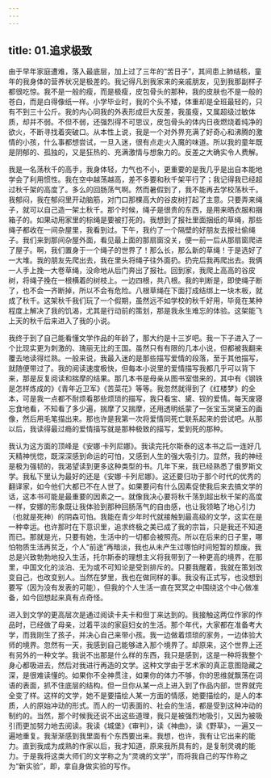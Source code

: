 ```yaml
---
---
---
```

title: 01.追求极致
---




由于早年家庭遭难，落入最底层，加上过了三年的“苦日子”，其间患上肺结核，童年的我身体的营养状况是极差的。我记得凡到我家来的亲戚朋友，见到我那副样子都很吃惊。我不是一般的瘦，而是极瘦，皮包骨头的那种，我的皮肤也不是一般的苍白，而是白得像纸一样。小学毕业时，我的个头不矮，体重却是全班最轻的，只有不到三十公斤。我的内心同我的外表形成巨大反差，我虽瘦，又属超级过敏体质，却并不弱。不但不弱，还强烈得不可思议，皮包骨头的体内日夜燃烧着纯净的欲火，不断寻找着突破口。从本性上说，我是一个对外界充满了好奇心和沸腾的激情的小孩，什么事都想尝试，一旦入迷，很有点走火入魔的味道。所以我的童年既是阴郁的、孤独的，又是狂热的、充满激情与想象力的。反差之大确实令人费解。

我是一名荡秋千的高手，我身体轻，力气也不小，更重要的是我几乎是出自本能地学会了利用惯性。我在空中越荡越高，差不多要和秋千架平行了；我记得我已经超过秋千架的高度了。多么的回肠荡气啊。然而暑假到了，我不能再去学校荡秋千。我郁闷，我在郁闷里开动脑筋，对门口那棵高大的谷皮树打起了主意。只要弄来绳子，就可以自己造一架土秋千。那个时候，绳子是很贵的东西，是用来晒衣服和捆箱子的。如果动用家里的棕绳是要被打死的。我想到了报社里面捆纸的草绳，那些绳子都收在一间杂屋里，我看到过。下午，我约了一个隔壁的好朋友去报社偷绳子。我们来到那间杂屋外面，看见最上面的那扇窗没关，便一前一后从那扇窗爬进了屋子。啊，我们置身于一个绳子的世界了！那么长，那么新的草绳！于是选好了一大堆。我的朋友先爬出去，我在里头将绳子往外面扔。扔完后我再爬出去。我俩一人手上挽一大卷草绳，没命地从后门奔出了报社。回到家，我爬上高高的谷皮树，将绳子挽在一根横着的树枝上。一边四根，共八根。我的判断是，即使绳子断了，也不会一齐断掉，所以不会有危险。八根草绳在下面打成结绑上一块木板，就成了秋千。这架秋千我们玩了一个假期，虽然远不如学校的秋千好用，毕竟在某种程度上解决了我的饥渴，尤其是行动前的策划，那是我永生难忘的体验。这架能飞上天的秋千后来进入了我的小说。

我终于到了自己能看懂文学作品的年龄了，那大约是十三岁吧。我一下子进入了一个比现实更为刺激的、瑰丽无比的王国。虽然只有有限的几本小说，但都被我翻来覆去地读得烂熟。一般来说，我最入迷的是那些描写爱情的段落，至于其他描写，就随便带过了。我的阅读速度极快，但每本小说里的爱情描写我都几乎可以背下来，那是反复阅读和揣摩的结果。那几本书是母亲从图书室借来的，其中有《钢铁是怎样炼成的》《青年近卫军》《苦菜花》等等。我忽然就得到了《红楼梦》的全本，可是我一点都不耐烦看那些烦琐的描写，我只看宝、黛、钗的爱情。每天废寝忘食地看，不知看了多少遍，揣摩了又揣摩，还用透明纸蒙了一张宝玉哭黛玉的画像，然后用毛笔描出来。那也许是我第一次将爱情同死亡联系起来的尝试吧。从那以后，我读得最过瘾的爱情描写就是那种极致的描写，爱到死的那种。

我认为这方面的顶峰是《安娜·卡列尼娜》。我读完托尔斯泰的这本书之后一连好几天精神恍惚，既深深感到命运的可怕，又感到人生的强大吸引力。显然，我的神经是极为强韧的，我渴望读到更多这种类型的书。几年下来，我已经熟悉了俄罗斯文学。我私下里认为最好的还是《安娜·卡列尼娜》。这还要归功于那个时代的优秀的翻译家，如今他们大都已不在人世了。如果要问有什么因素促使我后来去搞文学的话，这本书可能是最重要的因素之一。就像我决心要将秋千荡到超出秋千架的高度一样，安娜的形象既让我体验到那种回肠荡气的自由感，也让我领略了地心引力（也就是死神）的阴森可怕。我能在青少年时代就接触到最高级的文学，这实在是一种幸运。也许那时在下意识里，追求终极之美已成了我的宗旨，只是我还不知道而已。那就是光，只要有她，生活中的一切都会被照亮。所以在后来的日子里，哪怕物质生活再贫乏，个人“前途”再暗淡，我也从未产生过哪怕时间短暂的颓废。我总是兴致勃勃地投入生活，托尔斯泰的理想主义将我带到了一种更高的境界，在那里，中国文化的淡泊、无为或不可知论是受到排斥的。只要我醒着，我就在策划改变自己，也改变别人。当然在梦里，我也在做同样的事。我没有正式写，也没想到要写（因为没有发表的可能），但我的个人生活一直在冥冥之中围绕这个中心做准备，如今回想起来真有点奇怪。

进入到文学的更高层次是通过阅读卡夫卡和但丁来达到的。我接触这两位作家的作品时，已经做了母亲，过着平淡的家庭妇女的生活。那个年代，大家都在准备考大学，而我刚生了孩子，并决心自己来带小孩。我一边做着烦琐的家务，一边体验大师的境界。忽然有一天，我感到自己能够进入那个境界了。却原来，这个世界上还有另外的一种文学。我说不出那是什么样的东西，我只是感到，这是一种将我整个身心都吸进去，然后对我进行再造的文学。这种文学由于艺术家的真正意图隐藏之深，是很难读懂的。如果你不全神贯注，如果你的体力不够，你的思维就飘荡在词语的表面，抓不住底层的结构。但一旦你从某一点上进入到了作品内部，世界就完全变了样。这样的文学，她不是要描绘人某一方面的情感，她要描绘的，是人的本质，人的原始冲动的形式。而人的一切表面的、社会的生活，都是受到这种冲动的制约的。当然，那个时候我还说不出这些道理，我只是被强烈地吸引，又因为被吸引而更加努力地去阅读。我读《城堡》《审判》，读《神曲》，读《野草》，一遍又一遍地重复。我渐渐感到我里面有个东西要出来。我想，也许，我有让它出来的能力。直到我成为成熟的作家以后，我才知道，原来我所具有的，是复制灵魂的能力。于是我将这类大师们的文学称之为“灵魂的文学”，而将我自己的写作称之为“新实验”，即，拿自身做实验的写作。